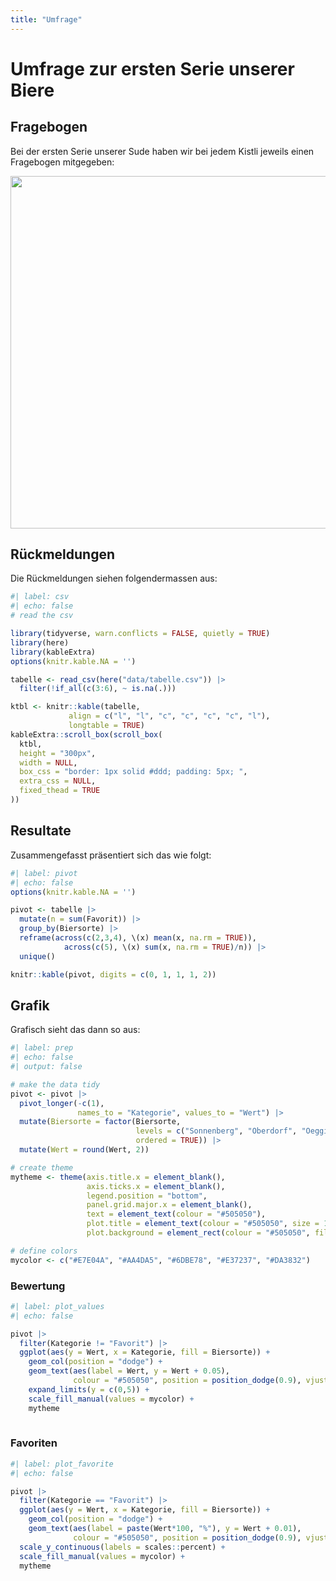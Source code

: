 ```yaml
---
title: "Umfrage"
---
```


# Umfrage zur ersten Serie unserer Biere

## Fragebogen

Bei der ersten Serie unserer Sude haben wir bei jedem Kistli jeweils einen Fragebogen mitgegeben:

![](data/degu.png){fig-align="center" width="564"}

## Rückmeldungen

Die Rückmeldungen siehen folgendermassen aus:

```r
#| label: csv
#| echo: false
# read the csv

library(tidyverse, warn.conflicts = FALSE, quietly = TRUE)
library(here)
library(kableExtra)
options(knitr.kable.NA = '')

tabelle <- read_csv(here("data/tabelle.csv")) |> 
  filter(!if_all(c(3:6), ~ is.na(.)))

ktbl <- knitr::kable(tabelle,
             align = c("l", "l", "c", "c", "c", "c", "l"),
             longtable = TRUE)
kableExtra::scroll_box(scroll_box(
  ktbl,
  height = "300px",
  width = NULL,
  box_css = "border: 1px solid #ddd; padding: 5px; ",
  extra_css = NULL,
  fixed_thead = TRUE
))
```

## Resultate

Zusammengefasst präsentiert sich das wie folgt:

```r
#| label: pivot
#| echo: false
options(knitr.kable.NA = '')

pivot <- tabelle |> 
  mutate(n = sum(Favorit)) |> 
  group_by(Biersorte) |> 
  reframe(across(c(2,3,4), \(x) mean(x, na.rm = TRUE)),
            across(c(5), \(x) sum(x, na.rm = TRUE)/n)) |> 
  unique()

knitr::kable(pivot, digits = c(0, 1, 1, 1, 2))
```

## Grafik

Grafisch sieht das dann so aus:
```r
#| label: prep
#| echo: false
#| output: false

# make the data tidy
pivot <- pivot |> 
  pivot_longer(-c(1),
               names_to = "Kategorie", values_to = "Wert") |> 
  mutate(Biersorte = factor(Biersorte,
                            levels = c("Sonnenberg", "Oberdorf", "Oeggisbüel", "Isisbüel", "Ludretikon"),
                            ordered = TRUE)) |> 
  mutate(Wert = round(Wert, 2))

# create theme
mytheme <- theme(axis.title.x = element_blank(),
                 axis.ticks.x = element_blank(),
                 legend.position = "bottom",
                 panel.grid.major.x = element_blank(),
                 text = element_text(colour = "#505050"),
                 plot.title = element_text(colour = "#505050", size = 11, hjust = 0.5),
                 plot.background = element_rect(colour = "#505050", fill=NA, linewidth =.5) )

# define colors
mycolor <- c("#E7E04A", "#AA4DA5", "#6DBE78", "#E37237", "#DA3832")
```


### Bewertung

```r
#| label: plot_values
#| echo: false

pivot |>
  filter(Kategorie != "Favorit") |> 
  ggplot(aes(y = Wert, x = Kategorie, fill = Biersorte)) +
    geom_col(position = "dodge") +
    geom_text(aes(label = Wert, y = Wert + 0.05),
              colour = "#505050", position = position_dodge(0.9), vjust = 0) +
    expand_limits(y = c(0,5)) +
    scale_fill_manual(values = mycolor) +
    mytheme
  
```

### Favoriten

```r
#| label: plot_favorite
#| echo: false

pivot |> 
  filter(Kategorie == "Favorit") |> 
  ggplot(aes(y = Wert, x = Kategorie, fill = Biersorte)) +
    geom_col(position = "dodge") +
    geom_text(aes(label = paste(Wert*100, "%"), y = Wert + 0.01),
              colour = "#505050", position = position_dodge(0.9), vjust = 0) +
  scale_y_continuous(labels = scales::percent) +
  scale_fill_manual(values = mycolor) +
  mytheme
  
```

